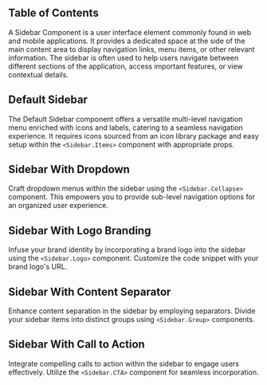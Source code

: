 


## Table of Contents

A Sidebar Component is a user interface element commonly found in web and mobile applications. It provides a dedicated space at the side of the main content area to display navigation links, menu items, or other relevant information. The sidebar is often used to help users navigate between different sections of the application, access important features, or view contextual details.

## Default Sidebar

The Default Sidebar component offers a versatile multi-level navigation menu enriched with icons and labels, catering to a seamless navigation experience. It requires icons sourced from an icon library package and easy setup within the `<Sidebar.Items>` component with appropriate props.

<CodePreview github="Sidebar" code={DefaultSidebarCode}>
  <DefaultSidebar />
</CodePreview>

## Sidebar With Dropdown

Craft dropdown menus within the sidebar using the `<Sidebar.Collapse>` component. This empowers you to provide sub-level navigation options for an organized user experience.

<CodePreview github="Sidebar" code={SidebarWithDropdownCode}>
  <SidebarWithDropdown />
</CodePreview>

## Sidebar With Logo Branding

Infuse your brand identity by incorporating a brand logo into the sidebar using the `<Sidebar.Logo>` component. Customize the code snippet with your brand logo's URL.

<CodePreview github="Sidebar" code={SidebarWithBrandingCode}>
  <SidebarWithBranding />
</CodePreview>

## Sidebar With Content Separator

Enhance content separation in the sidebar by employing separators. Divide your sidebar items into distinct groups using `<Sidebar.Group>` components.

<CodePreview github="Sidebar" code={SidebarWithContentSeparatorCode}>
  <SidebarWithContentSeparator />
</CodePreview>

## Sidebar With Call to Action

Integrate compelling calls to action within the sidebar to engage users effectively. Utilize the `<Sidebar.CTA>` component for seamless incorporation.

<CodePreview github="Sidebar" code={SidebarWithCTACode}>
  <SidebarWithCTA />
</CodePreview>
